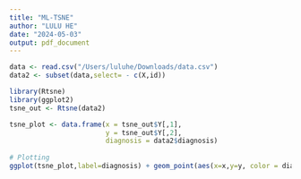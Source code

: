 ```yaml
---
title: "ML-TSNE"
author: "LULU HE"
date: "2024-05-03"
output: pdf_document
---
```

```r
data <- read.csv("/Users/luluhe/Downloads/data.csv")
data2 <- subset(data,select= - c(X,id))
```

```r
library(Rtsne)
library(ggplot2)
tsne_out <- Rtsne(data2)

tsne_plot <- data.frame(x = tsne_out$Y[,1], 
                        y = tsne_out$Y[,2],
                        diagnosis = data2$diagnosis)
 
# Plotting
ggplot(tsne_plot,label=diagnosis) + geom_point(aes(x=x,y=y, color = diagnosis))
```